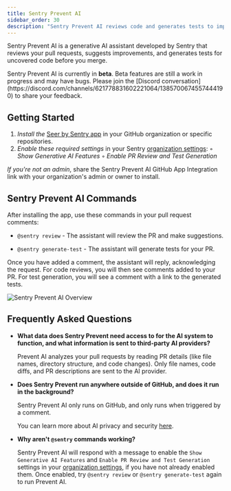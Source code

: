 ```yaml
---
title: Sentry Prevent AI
sidebar_order: 30
description: "Sentry Prevent AI reviews code and generates tests to improve quality and test coverage."
---
```


Sentry Prevent AI is a generative AI assistant developed by Sentry that reviews your pull requests, suggests improvements, and generates tests for uncovered code before you merge.

<Alert>
  Sentry Prevent AI is currently in <strong>beta</strong>. Beta features are still a work in progress and may have bugs. Please join the [Discord conversation](https://discord.com/channels/621778831602221064/1385700674557444190) to share your feedback.
</Alert>

## Getting Started

1. *Install the* [Seer by Sentry app](https://github.com/apps/seer-by-sentry) in your GitHub organization or specific repositories.
2. *Enable these required settings* in your Sentry [organization settings](https://sentry.io/settings/organization/):
   ◦ _Show Generative AI Features_
   ◦ _Enable PR Review and Test Generation_

*If you're not an admin*, share the Sentry Prevent AI GitHub App Integration link with your organization's admin or owner to install.

## Sentry Prevent AI Commands

After installing the app, use these commands in your pull request comments:

-  `@sentry review` - The assistant will review the PR and make suggestions.

- `@sentry generate-test` - The assistant will generate tests for your PR.

Once you have added a comment, the assistant will reply, acknowledging the request. For code reviews, you will then see comments added to your PR. For test generation, you will see a comment with a link to the generated tests.

![Sentry Prevent AI Overview](./img/sentry-prevent-review.png)

## Frequently Asked Questions

- **What data does Sentry Prevent need access to for the AI system to function, and what information is sent to third-party AI providers?**

  Prevent AI analyzes your pull requests by reading PR details (like file names, directory structure, and code changes). Only file names, code diffs, and PR descriptions are sent to the AI provider.

- **Does Sentry Prevent run anywhere outside of GitHub, and does it run in the background?**

  Sentry Prevent AI only runs on GitHub, and only runs when triggered by a comment. 

  You can learn more about AI privacy and security [here](/product/ai-in-sentry/ai-privacy-and-security/).

- **Why aren't `@sentry` commands working?**

  Sentry Prevent AI will respond with a message to enable the `Show Generative AI Features` and `Enable PR Review and Test Generation` settings in your [organization settings](https:sentry.io/settings/organization/), if you have not already enabled them. Once enabled, try `@sentry review` or `@sentry generate-test` again to run Prevent AI. 

